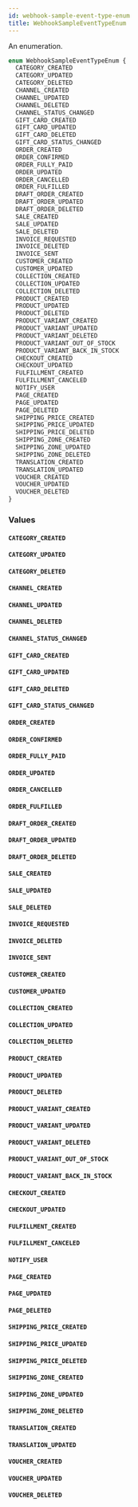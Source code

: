 ```yaml
---
id: webhook-sample-event-type-enum
title: WebhookSampleEventTypeEnum
---
```



An enumeration.

```graphql
enum WebhookSampleEventTypeEnum {
  CATEGORY_CREATED
  CATEGORY_UPDATED
  CATEGORY_DELETED
  CHANNEL_CREATED
  CHANNEL_UPDATED
  CHANNEL_DELETED
  CHANNEL_STATUS_CHANGED
  GIFT_CARD_CREATED
  GIFT_CARD_UPDATED
  GIFT_CARD_DELETED
  GIFT_CARD_STATUS_CHANGED
  ORDER_CREATED
  ORDER_CONFIRMED
  ORDER_FULLY_PAID
  ORDER_UPDATED
  ORDER_CANCELLED
  ORDER_FULFILLED
  DRAFT_ORDER_CREATED
  DRAFT_ORDER_UPDATED
  DRAFT_ORDER_DELETED
  SALE_CREATED
  SALE_UPDATED
  SALE_DELETED
  INVOICE_REQUESTED
  INVOICE_DELETED
  INVOICE_SENT
  CUSTOMER_CREATED
  CUSTOMER_UPDATED
  COLLECTION_CREATED
  COLLECTION_UPDATED
  COLLECTION_DELETED
  PRODUCT_CREATED
  PRODUCT_UPDATED
  PRODUCT_DELETED
  PRODUCT_VARIANT_CREATED
  PRODUCT_VARIANT_UPDATED
  PRODUCT_VARIANT_DELETED
  PRODUCT_VARIANT_OUT_OF_STOCK
  PRODUCT_VARIANT_BACK_IN_STOCK
  CHECKOUT_CREATED
  CHECKOUT_UPDATED
  FULFILLMENT_CREATED
  FULFILLMENT_CANCELED
  NOTIFY_USER
  PAGE_CREATED
  PAGE_UPDATED
  PAGE_DELETED
  SHIPPING_PRICE_CREATED
  SHIPPING_PRICE_UPDATED
  SHIPPING_PRICE_DELETED
  SHIPPING_ZONE_CREATED
  SHIPPING_ZONE_UPDATED
  SHIPPING_ZONE_DELETED
  TRANSLATION_CREATED
  TRANSLATION_UPDATED
  VOUCHER_CREATED
  VOUCHER_UPDATED
  VOUCHER_DELETED
}
```


### Values

#### `CATEGORY_CREATED`




#### `CATEGORY_UPDATED`




#### `CATEGORY_DELETED`




#### `CHANNEL_CREATED`




#### `CHANNEL_UPDATED`




#### `CHANNEL_DELETED`




#### `CHANNEL_STATUS_CHANGED`




#### `GIFT_CARD_CREATED`




#### `GIFT_CARD_UPDATED`




#### `GIFT_CARD_DELETED`




#### `GIFT_CARD_STATUS_CHANGED`




#### `ORDER_CREATED`




#### `ORDER_CONFIRMED`




#### `ORDER_FULLY_PAID`




#### `ORDER_UPDATED`




#### `ORDER_CANCELLED`




#### `ORDER_FULFILLED`




#### `DRAFT_ORDER_CREATED`




#### `DRAFT_ORDER_UPDATED`




#### `DRAFT_ORDER_DELETED`




#### `SALE_CREATED`




#### `SALE_UPDATED`




#### `SALE_DELETED`




#### `INVOICE_REQUESTED`




#### `INVOICE_DELETED`




#### `INVOICE_SENT`




#### `CUSTOMER_CREATED`




#### `CUSTOMER_UPDATED`




#### `COLLECTION_CREATED`




#### `COLLECTION_UPDATED`




#### `COLLECTION_DELETED`




#### `PRODUCT_CREATED`




#### `PRODUCT_UPDATED`




#### `PRODUCT_DELETED`




#### `PRODUCT_VARIANT_CREATED`




#### `PRODUCT_VARIANT_UPDATED`




#### `PRODUCT_VARIANT_DELETED`




#### `PRODUCT_VARIANT_OUT_OF_STOCK`




#### `PRODUCT_VARIANT_BACK_IN_STOCK`




#### `CHECKOUT_CREATED`




#### `CHECKOUT_UPDATED`




#### `FULFILLMENT_CREATED`




#### `FULFILLMENT_CANCELED`




#### `NOTIFY_USER`




#### `PAGE_CREATED`




#### `PAGE_UPDATED`




#### `PAGE_DELETED`




#### `SHIPPING_PRICE_CREATED`




#### `SHIPPING_PRICE_UPDATED`




#### `SHIPPING_PRICE_DELETED`




#### `SHIPPING_ZONE_CREATED`




#### `SHIPPING_ZONE_UPDATED`




#### `SHIPPING_ZONE_DELETED`




#### `TRANSLATION_CREATED`




#### `TRANSLATION_UPDATED`





#### `VOUCHER_CREATED`




#### `VOUCHER_UPDATED`




#### `VOUCHER_DELETED`



